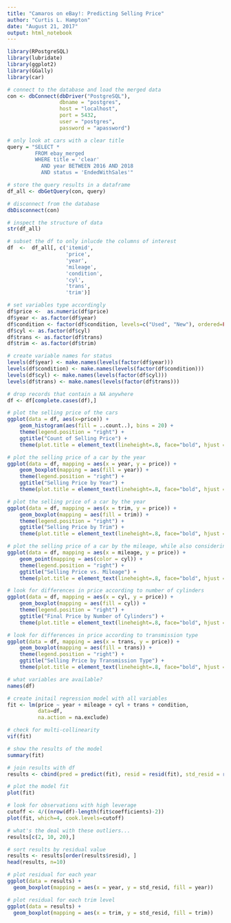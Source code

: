 ```yaml
---
title: "Camaros on eBay!: Predicting Selling Price"
author: "Curtis L. Hampton"
date: "August 21, 2017"
output: html_notebook
---
```


```r
library(RPostgreSQL)
library(lubridate)
library(ggplot2)
library(GGally)
library(car)
```

```r
# connect to the database and load the merged data
con <- dbConnect(dbDriver("PostgreSQL"), 
                 dbname = "postgres",
                 host = "localhost", 
                 port = 5432,
                 user = "postgres", 
                 password = "apassword")

# only look at cars with a clear title
query = "SELECT * 
         FROM ebay_merged 
         WHERE title = 'clear'
           AND year BETWEEN 2016 AND 2018
           AND status = 'EndedWithSales'"

# store the query results in a dataframe
df_all <- dbGetQuery(con, query)

# disconnect from the database
dbDisconnect(con)
```

```r
# inspect the structure of data
str(df_all)
```

```r
# subset the df to only inlucde the columns of interest
df  <-  df_all[, c('itemid', 
                   'price', 
                   'year', 
                   'mileage', 
                   'condition', 
                   'cyl', 
                   'trans',
                   'trim')]
```

```r
# set variables type accordingly
df$price <-  as.numeric(df$price)
df$year <- as.factor(df$year)
df$condition <- factor(df$condition, levels=c("Used", "New"), ordered=FALSE)
df$cyl <- as.factor(df$cyl)
df$trans <- as.factor(df$trans)
df$trim <- as.factor(df$trim)
```

```r
# create variable names for status
levels(df$year) <- make.names(levels(factor(df$year)))
levels(df$condition) <- make.names(levels(factor(df$condition)))
levels(df$cyl) <- make.names(levels(factor(df$cyl)))
levels(df$trans) <- make.names(levels(factor(df$trans)))
```

```r
# drop records that contain a NA anywhere
df <- df[complete.cases(df),]
```

```r
# plot the selling price of the cars
ggplot(data = df, aes(x=price)) + 
    geom_histogram(aes(fill = ..count..), bins = 20) + 
    theme(legend.position = "right") + 
    ggtitle("Count of Selling Price") + 
    theme(plot.title = element_text(lineheight=.8, face="bold", hjust = 0.5))
```

```r
# plot the selling price of a car by the year
ggplot(data = df, mapping = aes(x = year, y = price)) + 
    geom_boxplot(mapping = aes(fill = year)) +
    theme(legend.position = "right") +
    ggtitle("Selling Price by Year") + 
    theme(plot.title = element_text(lineheight=.8, face="bold", hjust = 0.5))
```


```r
# plot the selling price of a car by the year
ggplot(data = df, mapping = aes(x = trim, y = price)) + 
    geom_boxplot(mapping = aes(fill = trim)) +
    theme(legend.position = "right") +
    ggtitle("Selling Price by Trim") + 
    theme(plot.title = element_text(lineheight=.8, face="bold", hjust = 0.5))
```


```r
# plot the selling price of a car by the mileage, while also considering number of cylinders
ggplot(data = df, mapping = aes(x = mileage, y = price)) + 
    geom_point(mapping = aes(color = cyl)) +
    theme(legend.position = "right") +
    ggtitle("Selling Price vs. Mileage") + 
    theme(plot.title = element_text(lineheight=.8, face="bold", hjust = 0.5))
```


```r
# look for differences in price according to number of cylinders
ggplot(data = df, mapping = aes(x = cyl, y = price)) +
    geom_boxplot(mapping = aes(fill = cyl)) + 
    theme(legend.position = "right") +
    ggtitle("Final Price by Number of Cylinders") + 
    theme(plot.title = element_text(lineheight=.8, face="bold", hjust = 0.5))
```

```r
# look for differences in price according to transmission type
ggplot(data = df, mapping = aes(x = trans, y = price)) +
    geom_boxplot(mapping = aes(fill = trans)) + 
    theme(legend.position = "right") +
    ggtitle("Selling Price by Transmission Type") + 
    theme(plot.title = element_text(lineheight=.8, face="bold", hjust = 0.5))
```

```r
# what variables are available?
names(df)
```

```r
# create initail regression model with all variables
fit <- lm(price ~ year + mileage + cyl + trans + condition, 
          data=df, 
          na.action = na.exclude)
```

```r
# check for multi-collinearity
vif(fit)
```

```r
# show the results of the model
summary(fit)
```

```r
# join results with df
results <- cbind(pred = predict(fit), resid = resid(fit), std_resid = rstandard(fit), df)
```

```r
# plot the model fit
plot(fit)
```

```r
# look for observations with high leverage
cutoff <- 4/((nrow(df)-length(fit$coefficients)-2))
plot(fit, which=4, cook.levels=cutoff)
```

```r
# what's the deal with these outliers...
results[c(2, 10, 20),]
```

```r
# sort results by residual value
results <- results[order(results$resid), ]
head(results, n=10)
```

```r
# plot residual for each year
ggplot(data = results) +
  geom_boxplot(mapping = aes(x = year, y = std_resid, fill = year))
```

```r
# plot residual for each trim level
ggplot(data = results) +
  geom_boxplot(mapping = aes(x = trim, y = std_resid, fill = trim))
```